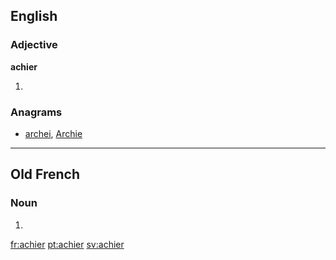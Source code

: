 ==English==

===Adjective===
'''achier'''

# {{comparative of|achy}}

===Anagrams===
* [[archei#English|archei]], [[Archie#English|Archie]]

----

==Old French==

===Noun===
{{head|fro|noun|g=m|plural not attested}}

# {{alternative form of|acer|lang=fro}}

[[fr:achier]]
[[pt:achier]]
[[sv:achier]]